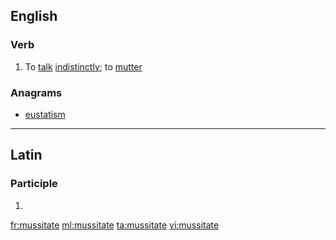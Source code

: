==English==

===Verb===
{{en-verb|mussitat}}

# To [[talk]] [[indistinctly]]; to [[mutter]]

===Anagrams===
* [[eustatism#English|eustatism]]

----

==Latin==

===Participle===
{{la-part-form|mussitāte}}

# {{inflection of|mussitātus||voc|m|s|lang=la}}

[[fr:mussitate]]
[[ml:mussitate]]
[[ta:mussitate]]
[[vi:mussitate]]